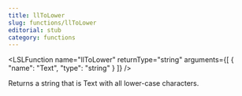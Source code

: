 ```yaml
---
title: llToLower
slug: functions/llToLower
editorial: stub
category: functions
---
```


<LSLFunction
	name="llToLower"
	returnType="string"
	arguments={[
	{
		"name": "Text",
		"type": "string"
	}
]}
/>

Returns a string that is Text with all lower-case characters.
